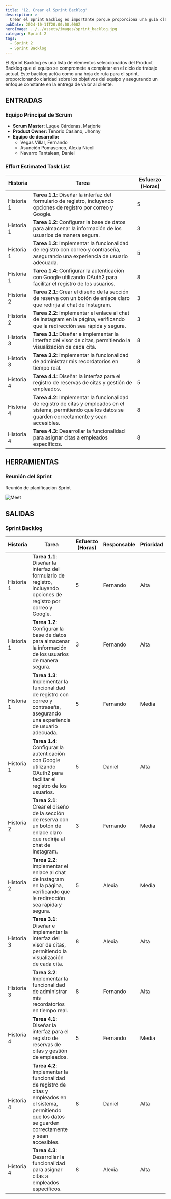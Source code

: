 ```yaml
---
title: '12. Crear el Sprint Backlog'
description: >-
  Crear el Sprint Backlog es importante porque proporciona una guía clara y específica para el equipo de desarrollo durante el sprint. Este backlog organiza las historias de usuario seleccionadas y las tareas desglosadas, permitiendo que el equipo sepa exactamente qué trabajo debe completarse y en qué orden, lo que facilita una ejecución enfocada y efectiva.
pubDate: 2024-10-11T20:00:00.000Z
heroImage: ../../assets/images/sprint_backlog.jpg
category: Sprint 2
tags:
  - Sprint 2
  - Sprint Backlog
---
```


El Sprint Backlog es una lista de elementos seleccionados del Product Backlog que el equipo se compromete a completar en el ciclo de trabajo actual.
Este backlog actúa como una hoja de ruta para el sprint, proporcionando claridad sobre los objetivos del equipo y asegurando un enfoque constante en la entrega de valor al cliente.

## ENTRADAS

### Equipo Principal de Scrum

- **Scrum Master:** Luque Cárdenas, Marjorie
- **Product Owner:** Tenorio Casiano, Jhonny
- **Equipo de desarrollo:**
  <ul style={{ listStyleType: 'circle', paddingLeft: '20px' }}>
  	<li>Vegas Villar, Fernando</li>
  	<li>Asunción Pomasonco, Alexia Nicoll</li>
  	<li>Navarro Tantalean, Daniel</li>
  </ul>

### Effort Estimated Task List

| **Historia**  | **Tarea**                                                                                                                   | **Esfuerzo (Horas)** |
|---------------|-----------------------------------------------------------------------------------------------------------------------------|----------------------|
| Historia 1    | **Tarea 1.1**: Diseñar la interfaz del formulario de registro, incluyendo opciones de registro por correo y Google.             | 5                    |
| Historia 1    | **Tarea 1.2**: Configurar la base de datos para almacenar la información de los usuarios de manera segura.                      | 3                    |
| Historia 1    | **Tarea 1.3**: Implementar la funcionalidad de registro con correo y contraseña, asegurando una experiencia de usuario adecuada. | 5                    |
| Historia 1    | **Tarea 1.4**: Configurar la autenticación con Google utilizando OAuth2 para facilitar el registro de los usuarios.             | 8                    |
| Historia 2    | **Tarea 2.1**: Crear el diseño de la sección de reserva con un botón de enlace claro que redirija al chat de Instagram.         | 3                    |
| Historia 2    | **Tarea 2.2**: Implementar el enlace al chat de Instagram en la página, verificando que la redirección sea rápida y segura.     | 3                    |
| Historia 3    | **Tarea 3.1**: Diseñar e implementar la interfaz del visor de citas, permitiendo la visualización de cada cita.    | 8                    |
| Historia 3    | **Tarea 3.2**: Implementar la funcionalidad de administrar mis recordatorios en tiempo real.                     | 8                    |
| Historia 4    | **Tarea 4.1**: Diseñar la interfaz para el registro de reservas de citas y gestión de empleados.                                | 5                    |
| Historia 4    | **Tarea 4.2**: Implementar la funcionalidad de registro de citas y empleados en el sistema, permitiendo que los datos se guarden correctamente y sean accesibles. | 8                    |
| Historia 4    | **Tarea 4.3**: Desarrollar la funcionalidad para asignar citas a empleados específicos.                                         | 8                    |
## HERRAMIENTAS

### Reunión del Sprint

Reunión de planificación Sprint 

![Meet](../../assets/images/post22.jpeg)

## SALIDAS

### Sprint Backlog

| **Historia**  | **Tarea**                                                                                                                   | **Esfuerzo (Horas)** | **Responsable** | **Prioridad** |
|---------------|-----------------------------------------------------------------------------------------------------------------------------|----------------------|-----------------|---------------|
| Historia 1    | **Tarea 1.1**: Diseñar la interfaz del formulario de registro, incluyendo opciones de registro por correo y Google.             | 5                    | Fernando        | Alta          |
| Historia 1    | **Tarea 1.2**: Configurar la base de datos para almacenar la información de los usuarios de manera segura.                      | 3                    | Fernando        | Alta          |
| Historia 1    | **Tarea 1.3**: Implementar la funcionalidad de registro con correo y contraseña, asegurando una experiencia de usuario adecuada. | 5                    | Fernando        | Media         |
| Historia 1    | **Tarea 1.4**: Configurar la autenticación con Google utilizando OAuth2 para facilitar el registro de los usuarios.             | 5                    | Daniel          | Alta          |
| Historia 2    | **Tarea 2.1**: Crear el diseño de la sección de reserva con un botón de enlace claro que redirija al chat de Instagram.         | 3                    | Fernando        | Media         |
| Historia 2    | **Tarea 2.2**: Implementar el enlace al chat de Instagram en la página, verificando que la redirección sea rápida y segura.     | 5                    | Alexia          | Media         |
| Historia 3    | **Tarea 3.1**: Diseñar e implementar la interfaz del visor de citas, permitiendo la visualización de cada cita.                | 8                    | Alexia          | Alta          |
| Historia 3    | **Tarea 3.2**: Implementar la funcionalidad de administrar mis recordatorios en tiempo real.                                  | 8                    | Fernando        | Alta          |
| Historia 4    | **Tarea 4.1**: Diseñar la interfaz para el registro de reservas de citas y gestión de empleados.                                | 5                    | Fernando        | Media         |
| Historia 4    | **Tarea 4.2**: Implementar la funcionalidad de registro de citas y empleados en el sistema, permitiendo que los datos se guarden correctamente y sean accesibles. | 8                    | Daniel          | Alta          |
| Historia 4    | **Tarea 4.3**: Desarrollar la funcionalidad para asignar citas a empleados específicos.                                         | 8                    | Alexia          | Alta          |

